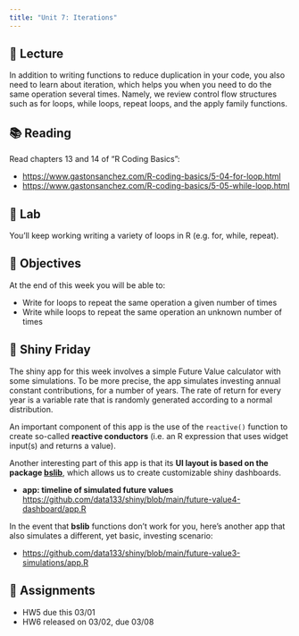 ```yaml
---
title: "Unit 7: Iterations"
---
```



## 📖 Lecture

In addition to writing functions to reduce duplication in your code, you also need to learn about iteration, which helps you when you need to do the same operation several times. Namely, we review control flow structures such as for loops, while loops, repeat loops, and the apply family functions.

 


## 📚 Reading

Read chapters 13 and 14 of "R Coding Basics":

- <a href="https://www.gastonsanchez.com/R-coding-basics/5-04-for-loop.html" target="_blank">https://www.gastonsanchez.com/R-coding-basics/5-04-for-loop.html</a>
- <a href="https://www.gastonsanchez.com/R-coding-basics/5-05-while-loop.html" target="_blank">https://www.gastonsanchez.com/R-coding-basics/5-05-while-loop.html</a>



## 🔬 Lab

You’ll keep working writing a variety of loops in R (e.g. for, while, repeat).

 

## 🎯 Objectives

At the end of this week you will be able to:

- Write for loops to repeat the same operation a given number of times
- Write while loops to repeat the same operation an unknown number of times



## 🔆 Shiny Friday

The shiny app for this week involves a simple Future Value calculator with some simulations. To be more precise, the app simulates investing annual constant contributions, for a number of years. The rate of return for every year is a variable rate that is randomly generated according to a normal distribution.

An important component of this app is the use of the `reactive()` function to create so-called __reactive conductors__ (i.e. an R expression that uses widget input(s) and returns a value).

Another interesting part of this app is that its __UI layout is based on the package [bslib](https://rstudio.github.io/bslib/)__, which allows us to create customizable shiny dashboards.

- __app: timeline of simulated future values__ <br>
<a href="https://github.com/data133/shiny/blob/main/future-value4-dashboard/app.R" target="_blank">https://github.com/data133/shiny/blob/main/future-value4-dashboard/app.R</a>


In the event that __bslib__ functions don't work for you, here's another app that also simulates a different, yet basic, investing scenario:

- <a href="https://github.com/data133/shiny/blob/main/future-value3-simulations/app.R" target="_blank">https://github.com/data133/shiny/blob/main/future-value3-simulations/app.R</a>



## 🔔 Assignments

- HW5 due this 03/01
- HW6 released on 03/02, due 03/08
